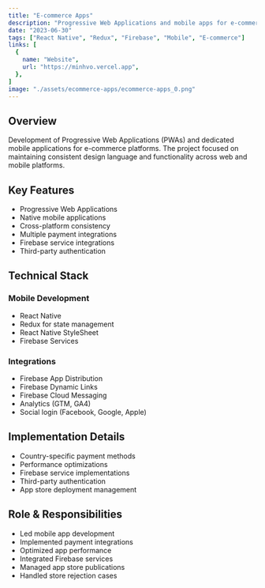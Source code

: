 ```yaml
---
title: "E-commerce Apps"
description: "Progressive Web Applications and mobile apps for e-commerce platforms"
date: "2023-06-30"
tags: ["React Native", "Redux", "Firebase", "Mobile", "E-commerce"]
links: [
  {
    name: "Website",
    url: "https://minhvo.vercel.app",
  },
]
image: "./assets/ecommerce-apps/ecommerce-apps_0.png"
---
```


## Overview

Development of Progressive Web Applications (PWAs) and dedicated mobile applications for e-commerce platforms. The project focused on maintaining consistent design language and functionality across web and mobile platforms.

## Key Features

- Progressive Web Applications
- Native mobile applications
- Cross-platform consistency
- Multiple payment integrations
- Firebase service integrations
- Third-party authentication

## Technical Stack

### Mobile Development
- React Native
- Redux for state management
- React Native StyleSheet
- Firebase Services

### Integrations
- Firebase App Distribution
- Firebase Dynamic Links
- Firebase Cloud Messaging
- Analytics (GTM, GA4)
- Social login (Facebook, Google, Apple)

## Implementation Details

- Country-specific payment methods
- Performance optimizations
- Firebase service implementations
- Third-party authentication
- App store deployment management

## Role & Responsibilities

- Led mobile app development
- Implemented payment integrations
- Optimized app performance
- Integrated Firebase services
- Managed app store publications
- Handled store rejection cases 